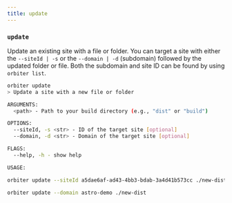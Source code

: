 ```yaml
---
title: update
---
```


### `update`

Update an existing site with a file or folder. You can target a site with either the `--siteId | -s` or the `--domain | -d` (subdomain) followed by the updated folder or file. Both the subdomain and site ID can be found by using `orbiter list`.

```bash [terminal]
orbiter update
> Update a site with a new file or folder

ARGUMENTS:
  <path> - Path to your build directory (e.g., "dist" or "build")

OPTIONS:
  --siteId, -s <str> - ID of the target site [optional]
  --domain, -d <str> - Domain of the target site [optional]

FLAGS:
  --help, -h - show help

USAGE:

orbiter update --siteId a5dae6af-ad43-4bb3-bdab-3a4d41b573cc ./new-dist

orbiter update --domain astro-demo ./new-dist
```
